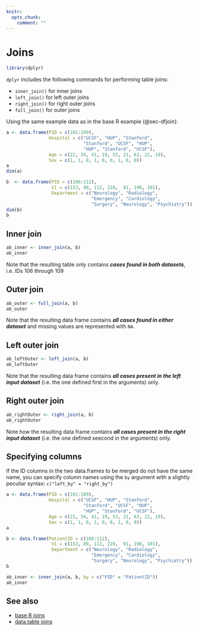 ```yaml
---
knitr:
  opts_chunk:
    comment: ""
---
```

# Joins {#sec-dplyrjoin}

```r
library(dplyr)
```

`dplyr` includes the following commands for performing table joins:

- `inner_join()` for inner joins
- `left_join()` for left outer joins
- `right_join()` for right outer joins
- `full_join()` for outer joins

Using the same example data as in the base R example (@sec-dfjoin):

```r
a <- data.frame(PID = c(101:109),
                Hospital = c("UCSF", "HUP", "Stanford",
                             "Stanford", "UCSF", "HUP", 
                             "HUP", "Stanford", "UCSF"),
                Age = c(22, 34, 41, 19, 53, 21, 63, 22, 19),
                Sex = c(1, 1, 0, 1, 0, 0, 1, 0, 0))
a
dim(a)
```

```r
b  <- data.frame(PID = c(106:112),
                 V1 = c(153, 89, 112, 228,  91, 190, 101),
                 Department = c("Neurology", "Radiology",
                                "Emergency", "Cardiology",
                                "Surgery", "Neurology", "Psychiatry"))
dim(b)
b
```

## Inner join

```r
ab_inner <- inner_join(a, b)
ab_inner
```

Note that the resulting table only contains ***cases found in both datasets***, 
i.e. IDs 106 through 109

## Outer join

```r
ab_outer <- full_join(a, b)
ab_outer
```

Note that the resulting data frame contains 
***all cases found in either dataset*** and missing values are represented with 
`NA`.

## Left outer join

```r
ab_leftOuter <- left_join(a, b)
ab_leftOuter
```

Note that the resulting data frame contains 
***all cases present in the left input dataset*** (i.e. the one defined first 
in the arguments) only. 

## Right outer join

```r
ab_rightOuter <- right_join(a, b)
ab_rightOuter
```

Note how the resulting data frame contains 
***all cases present in the right input dataset*** (i.e. the one defined 
seecond in the arguments) only.

## Specifying columns 

If the ID columns in the two data.frames to be merged do 
not have the same name, you can specify column names using the `by` argument
with a slightly peculiar syntax: `c("left_by" = "right_by")`

```r
a <- data.frame(PID = c(101:109),
                Hospital = c("UCSF", "HUP", "Stanford",
                             "Stanford", "UCSF", "HUP", 
                             "HUP", "Stanford", "UCSF"),
                Age = c(22, 34, 41, 19, 53, 21, 63, 22, 19),
                Sex = c(1, 1, 0, 1, 0, 0, 1, 0, 0))
a
```

```r
b <- data.frame(PatientID = c(106:112),
                 V1 = c(153, 89, 112, 228,  91, 190, 101),
                 Department = c("Neurology", "Radiology",
                                "Emergency", "Cardiology",
                                "Surgery", "Neurology", "Psychiatry"))
b
```

```r
ab_inner <- inner_join(a, b, by = c("PID" = "PatientID"))
ab_inner
```

## See also

- [base R joins](#sec-dfjoin)
- [data.table joins](#sec-dtjoin)
